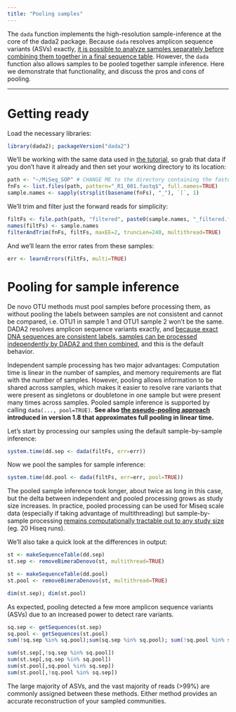 ```yaml
---
title: "Pooling samples"
---
```


The `dada` function implements the high-resolution sample-inference at the core of the dada2 package. Because `dada` resolves amplicon sequence variants (ASVs) exactly, [it is possible to analyze samples separately before combining them together in a final sequence table](https://www.nature.com/articles/ismej2017119). However, the `dada` function also allows samples to be pooled together sample inference. Here we demonstrate that functionality, and discuss the pros and cons of pooling.

-----------------------

# Getting ready

Load the necessary libraries:
```r
library(dada2); packageVersion("dada2")
```

We'll be working with the same data used in [the tutorial](tutorial.html), so grab that data if you don't have it already and then set your working directory to its location:

```r
path <- "~/MiSeq_SOP" # CHANGE ME to the directory containing the fastq files after unzipping.
fnFs <- list.files(path, pattern="_R1_001.fastq$", full.names=TRUE)
sample.names <- sapply(strsplit(basename(fnFs), "_"), `[`, 1)
```

We'll trim and filter just the forward reads for simplicity:
```r
filtFs <- file.path(path, "filtered", paste0(sample.names, "_filtered.fq.gz"))
names(filtFs) <- sample.names
filterAndTrim(fnFs, filtFs, maxEE=2, truncLen=240, multithread=TRUE)
```

And we'll learn the error rates from these samples:
```r
err <- learnErrors(filtFs, multi=TRUE)
```

# Pooling for sample inference

De novo OTU methods must pool samples before processing them, as without pooling the labels between samples are not consistent and cannot be compared, i.e. OTU1 in sample 1 and OTU1 sample 2 won't be the same. DADA2 resolves amplicon sequence variants exactly, and [because exact DNA sequences are consistent labels, samples can be processed independently by DADA2 and then combined](https://www.nature.com/articles/ismej2017119), and this is the default behavior.

Independent sample processing has two major advantages: Computation time is linear in the number of samples, and memory requirements are flat with the number of samples. However, pooling allows information to be shared across samples, which makes it easier to resolve rare variants that were present as singletons or doubletone in one sample but were present many times across samples. Pooled sample inference is supported by calling `dada(..., pool=TRUE)`. **See also [the pseudo-pooling approach](pseudo.html#pseudo-pooling) introduced in version 1.8 that approximates full pooling in linear time.**

Let's start by processing our samples using the default sample-by-sample inference:
```r
system.time(dd.sep <- dada(filtFs, err=err))
```

Now we pool the samples for sample inference:
```r
system.time(dd.pool <- dada(filtFs, err=err, pool=TRUE))
```

The pooled sample inference took longer, about twice as long in this case, but the delta between independent and pooled processing grows as study size increases. In practice, pooled processing can be used for Miseq scale data (especially if taking advantage of multithreading) but sample-by-sample processing [remains computationally tractable out to any study size](bigdata.html) (eg. 20 Hiseq runs).

We'll also take a quick look at the differences in output:
```r
st <- makeSequenceTable(dd.sep)
st.sep <- removeBimeraDenovo(st, multithread=TRUE)

st <- makeSequenceTable(dd.pool)
st.pool <- removeBimeraDenovo(st, multithread=TRUE)

dim(st.sep); dim(st.pool)
```

As expected, pooling detected a few more amplicon sequence variants (ASVs) due to an increased power to detect rare variants.

```r
sq.sep <- getSequences(st.sep)
sq.pool <- getSequences(st.pool)
sum(!sq.sep %in% sq.pool);sum(sq.sep %in% sq.pool); sum(!sq.pool %in% sq.sep)

sum(st.sep[,!sq.sep %in% sq.pool])
sum(st.sep[,sq.sep %in% sq.pool])
sum(st.pool[,sq.pool %in% sq.sep])
sum(st.pool[,!sq.pool %in% sq.sep])
```

The large majority of ASVs, and the vast majority of reads (>99%) are commonly assigned between these methods. Either method provides an accurate reconstruction of your sampled communities.

